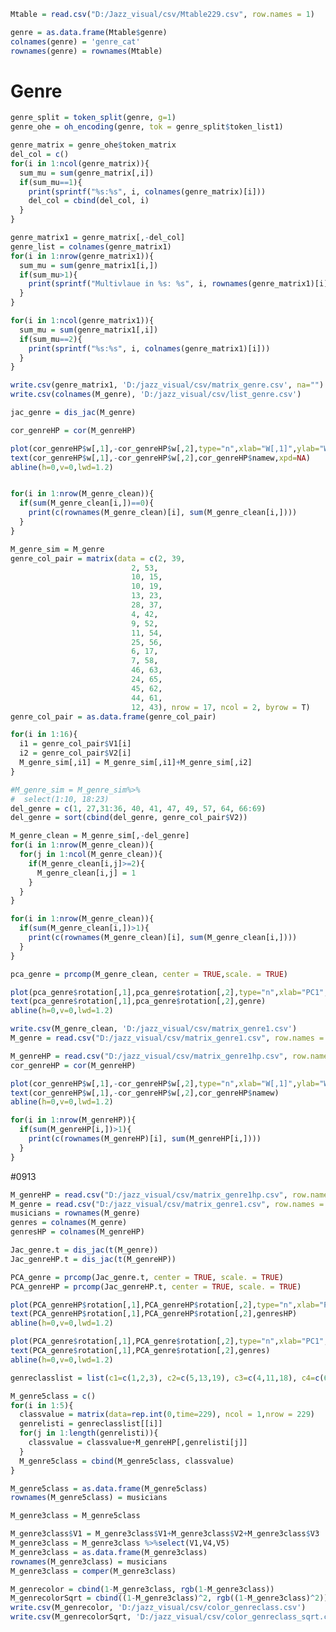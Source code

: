 ```r
Mtable = read.csv("D:/Jazz_visual/csv/Mtable229.csv", row.names = 1)
```

```r
genre = as.data.frame(Mtable$genre)
colnames(genre) = 'genre_cat'
rownames(genre) = rownames(Mtable)
```

# Genre
```r
genre_split = token_split(genre, g=1)
genre_ohe = oh_encoding(genre, tok = genre_split$token_list1)
```

```r
genre_matrix = genre_ohe$token_matrix
del_col = c()
for(i in 1:ncol(genre_matrix)){
  sum_mu = sum(genre_matrix[,i])
  if(sum_mu==1){
    print(sprintf("%s:%s", i, colnames(genre_matrix)[i]))
    del_col = cbind(del_col, i)
  }
}

genre_matrix1 = genre_matrix[,-del_col]
genre_list = colnames(genre_matrix1)
for(i in 1:nrow(genre_matrix1)){
  sum_mu = sum(genre_matrix1[i,])
  if(sum_mu>1){
    print(sprintf("Multivlaue in %s: %s", i, rownames(genre_matrix1)[i]))
  }
}

for(i in 1:ncol(genre_matrix1)){
  sum_mu = sum(genre_matrix1[,i])
  if(sum_mu==2){
    print(sprintf("%s:%s", i, colnames(genre_matrix1)[i]))
  }
}

write.csv(genre_matrix1, 'D:/jazz_visual/csv/matrix_genre.csv', na="")
write.csv(colnames(M_genre), 'D:/jazz_visual/csv/list_genre.csv')
```

```r
jac_genre = dis_jac(M_genre)
```

```r
cor_genreHP = cor(M_genreHP)
```

```r
plot(cor_genreHP$w[,1],-cor_genreHP$w[,2],type="n",xlab="W[,1]",ylab="W[,2]",main="Genre",cex.axis=1.2,cex.lab=1.2,cex.main=1.6)
text(cor_genreHP$w[,1],-cor_genreHP$w[,2],cor_genreHP$namew,xpd=NA)
abline(h=0,v=0,lwd=1.2)



```

```r


for(i in 1:nrow(M_genre_clean)){
  if(sum(M_genre_clean[i,])==0){
    print(c(rownames(M_genre_clean)[i], sum(M_genre_clean[i,])))
  }
}
```
```r
M_genre_sim = M_genre
genre_col_pair = matrix(data = c(2, 39,
                           2, 53,
                           10, 15,
                           10, 19,
                           13, 23,
                           28, 37,
                           4, 42,
                           9, 52,
                           11, 54,
                           25, 56,
                           6, 17,
                           7, 58,
                           46, 63,
                           24, 65,
                           45, 62,
                           44, 61,
                           12, 43), nrow = 17, ncol = 2, byrow = T)
genre_col_pair = as.data.frame(genre_col_pair)

for(i in 1:16){
  i1 = genre_col_pair$V1[i]
  i2 = genre_col_pair$V2[i]
  M_genre_sim[,i1] = M_genre_sim[,i1]+M_genre_sim[,i2]
}

#M_genre_sim = M_genre_sim%>%
#  select(1:10, 18:23)
del_genre = c(1, 27,31:36, 40, 41, 47, 49, 57, 64, 66:69)
del_genre = sort(cbind(del_genre, genre_col_pair$V2))
```

```r
M_genre_clean = M_genre_sim[,-del_genre]
for(i in 1:nrow(M_genre_clean)){
  for(j in 1:ncol(M_genre_clean)){
    if(M_genre_clean[i,j]>=2){
      M_genre_clean[i,j] = 1
    }
  }
}
```

```r
for(i in 1:nrow(M_genre_clean)){
  if(sum(M_genre_clean[i,])>1){
    print(c(rownames(M_genre_clean)[i], sum(M_genre_clean[i,])))
  }
}
```

```r
pca_genre = prcomp(M_genre_clean, center = TRUE,scale. = TRUE)

plot(pca_genre$rotation[,1],pca_genre$rotation[,2],type="n",xlab="PC1",ylab="PC2",main="Genre",cex.axis=1.2,cex.lab=1.2,cex.main=1.6)
text(pca_genre$rotation[,1],pca_genre$rotation[,2],genre)
abline(h=0,v=0,lwd=1.2)

```

```r
write.csv(M_genre_clean, 'D:/jazz_visual/csv/matrix_genre1.csv')
M_genre = read.csv("D:/jazz_visual/csv/matrix_genre1.csv", row.names = 1)
```

```r
M_genreHP = read.csv("D:/jazz_visual/csv/matrix_genre1hp.csv", row.names = 1)
cor_genreHP = cor(M_genreHP)

plot(cor_genreHP$w[,1],-cor_genreHP$w[,2],type="n",xlab="W[,1]",ylab="W[,2]",main="Genre",cex.axis=1.2,cex.lab=1.2,cex.main=1.6)
text(cor_genreHP$w[,1],-cor_genreHP$w[,2],cor_genreHP$namew)
abline(h=0,v=0,lwd=1.2)


```

```r
for(i in 1:nrow(M_genreHP)){
  if(sum(M_genreHP[i,])>1){
    print(c(rownames(M_genreHP)[i], sum(M_genreHP[i,])))
  }
}
```

#0913
```r
M_genreHP = read.csv("D:/jazz_visual/csv/matrix_genre1hp.csv", row.names = 1)
M_genre = read.csv("D:/jazz_visual/csv/matrix_genre1.csv", row.names = 1)
musicians = rownames(M_genre)
genres = colnames(M_genre)
genresHP = colnames(M_genreHP)
```

```r
Jac_genre.t = dis_jac(t(M_genre))
Jac_genreHP.t = dis_jac(t(M_genreHP))
```

```r
PCA_genre = prcomp(Jac_genre.t, center = TRUE, scale. = TRUE)
PCA_genreHP = prcomp(Jac_genreHP.t, center = TRUE, scale. = TRUE)
```

```r
plot(PCA_genreHP$rotation[,1],PCA_genreHP$rotation[,2],type="n",xlab="PC1",ylab="PC2",main="Jazz Genres",cex.axis=1.2,cex.lab=1.2,cex.main=1.6)
text(PCA_genreHP$rotation[,1],PCA_genreHP$rotation[,2],genresHP)
abline(h=0,v=0,lwd=1.2)
```

```r
plot(PCA_genre$rotation[,1],PCA_genre$rotation[,2],type="n",xlab="PC1",ylab="PC2",main="Genres",cex.axis=1.2,cex.lab=1.2,cex.main=1.6)
text(PCA_genre$rotation[,1],PCA_genre$rotation[,2],genres)
abline(h=0,v=0,lwd=1.2)
```

```r

genreclasslist = list(c1=c(1,2,3), c2=c(5,13,19), c3=c(4,11,18), c4=c(6,7,9,17,20),  c5=c(8,10,12,14,15,16,21))

M_genre5class = c()
for(i in 1:5){
  classvalue = matrix(data=rep.int(0,time=229), ncol = 1,nrow = 229)
  genrelisti = genreclasslist[[i]]
  for(j in 1:length(genrelisti)){
    classvalue = classvalue+M_genreHP[,genrelisti[j]]
  }
  M_genre5class = cbind(M_genre5class, classvalue)
}

M_genre5class = as.data.frame(M_genre5class)
rownames(M_genre5class) = musicians
```

```r
M_genre3class = M_genre5class

M_genre3class$V1 = M_genre3class$V1+M_genre3class$V2+M_genre3class$V3
M_genre3class = M_genre3class %>%select(V1,V4,V5)
M_genre3class = as.data.frame(M_genre3class)
rownames(M_genre3class) = musicians
M_genre3class = comper(M_genre3class)
```

```r
M_genrecolor = cbind(1-M_genre3class, rgb(1-M_genre3class))
M_genrecolorSqrt = cbind((1-M_genre3class)^2, rgb((1-M_genre3class)^2))
write.csv(M_genrecolor, 'D:/jazz_visual/csv/color_genreclass.csv')
write.csv(M_genrecolorSqrt, 'D:/jazz_visual/csv/color_genreclass_sqrt.csv')
```